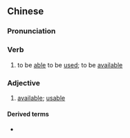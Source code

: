 ==Chinese==
{{zh-forms}}

===Pronunciation===
{{zh-pron
|m=kěyòng
|cat=v,a
}}

===Verb===
{{zh-verb}}

# to be [[able]] to be [[used]]; to be [[available]]

===Adjective===
{{zh-adj}}

# [[available]]; [[usable]]

====Derived terms====
* {{zh-l|可用性}}
